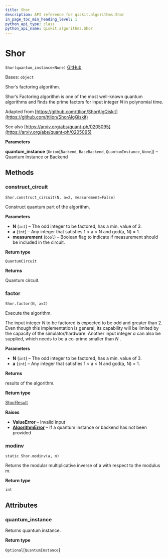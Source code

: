 ```yaml
---
title: Shor
description: API reference for qiskit.algorithms.Shor
in_page_toc_min_heading_level: 1
python_api_type: class
python_api_name: qiskit.algorithms.Shor
---
```


# Shor

<span id="qiskit.algorithms.Shor" />

`Shor(quantum_instance=None)` [GitHub](https://github.com/qiskit/qiskit/tree/stable/0.20/qiskit/algorithms/factorizers/shor.py "view source code")

Bases: `object`

Shor’s factoring algorithm.

Shor’s Factoring algorithm is one of the most well-known quantum algorithms and finds the prime factors for input integer $N$ in polynomial time.

Adapted from [https://github.com/ttlion/ShorAlgQiskit](https://github.com/ttlion/ShorAlgQiskit)

See also [https://arxiv.org/abs/quant-ph/0205095](https://arxiv.org/abs/quant-ph/0205095)

**Parameters**

**quantum\_instance** (`Union`\[`Backend`, `BaseBackend`, `QuantumInstance`, `None`]) – Quantum Instance or Backend

## Methods

### construct\_circuit

<span id="qiskit.algorithms.Shor.construct_circuit" />

`Shor.construct_circuit(N, a=2, measurement=False)`

Construct quantum part of the algorithm.

**Parameters**

*   **N** (`int`) – The odd integer to be factored, has a min. value of 3.
*   **a** (`int`) – Any integer that satisfies 1 \< a \< N and gcd(a, N) = 1.
*   **measurement** (`bool`) – Boolean flag to indicate if measurement should be included in the circuit.

**Return type**

`QuantumCircuit`

**Returns**

Quantum circuit.

### factor

<span id="qiskit.algorithms.Shor.factor" />

`Shor.factor(N, a=2)`

Execute the algorithm.

The input integer $N$ to be factored is expected to be odd and greater than 2. Even though this implementation is general, its capability will be limited by the capacity of the simulator/hardware. Another input integer $a$ can also be supplied, which needs to be a co-prime smaller than $N$ .

**Parameters**

*   **N** (`int`) – The odd integer to be factored, has a min. value of 3.
*   **a** (`int`) – Any integer that satisfies 1 \< a \< N and gcd(a, N) = 1.

**Returns**

results of the algorithm.

**Return type**

[ShorResult](qiskit.algorithms.ShorResult "qiskit.algorithms.ShorResult")

**Raises**

*   **ValueError** – Invalid input
*   [**AlgorithmError**](qiskit.algorithms.AlgorithmError "qiskit.algorithms.AlgorithmError") – If a quantum instance or backend has not been provided

### modinv

<span id="qiskit.algorithms.Shor.modinv" />

`static Shor.modinv(a, m)`

Returns the modular multiplicative inverse of a with respect to the modulus m.

**Return type**

`int`

## Attributes

<span id="qiskit.algorithms.Shor.quantum_instance" />

### quantum\_instance

Returns quantum instance.

**Return type**

`Optional`\[`QuantumInstance`]

